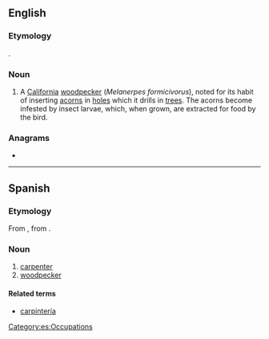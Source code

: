 ==English==

===Etymology===
{{bor|en|es|carpintero||carpenter; woodpecker}}.

===Noun===
{{en-noun}}

# A [[California]] [[woodpecker]] (''Melanerpes formicivorus''), noted for its habit of inserting [[acorn]]s in [[hole]]s which it drills in [[tree]]s. The acorns become infested by insect larvae, which, when grown, are extracted for food by the bird.

{{Webster 1913}}

===Anagrams===
* {{anagrams|en|certoparin}}

----

==Spanish==

===Etymology===
From {{etyl|LL.|es}} {{m|la|carpentārius||carpenter}}, from {{etyl|la|es}} {{m|la|carpentārius||wagon-maker, carriage-maker}}.

===Noun===
{{es-noun|m|f=carpintera}}

# [[carpenter]]
# [[woodpecker]]

====Related terms====
* [[carpintería]] {{g|f}}

[[Category:es:Occupations]]